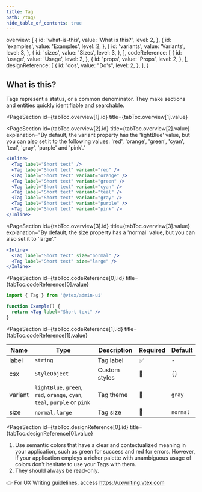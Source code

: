 ```yaml
---
title: Tag
path: /tag/
hide_table_of_contents: true
---
```



  overview: [
    {
      id: 'what-is-this',
      value: 'What is this?',
      level: 2,
    },
    {
      id: 'examples',
      value: 'Examples',
      level: 2,
    },
    {
      id: 'variants',
      value: 'Variants',
      level: 3,
    },
    {
      id: 'sizes',
      value: 'Sizes',
      level: 3,
    },
  ],
  codeReference: [
    {
      id: 'usage',
      value: 'Usage',
      level: 2,
    },
    {
      id: 'props',
      value: 'Props',
      level: 2,
    },
  ],
  designReference: [
    {
      id: 'dos',
      value: "Do's",
      level: 2,
    },
  ],
}

<Page toc={tabToc} hasTabs>
  <Panel id="overview">

<IntroSection>

## What is this?

Tags represent a status, or a common denominator. They make sections and entities quickly identifiable and searchable.

</IntroSection>

<PageSection
  id={tabToc.overview[1].id}
  title={tabToc.overview[1].value}
>

<PageSection
  id={tabToc.overview[2].id}
  title={tabToc.overview[2].value}
  explanation="By default, the variant property has the 'lightBlue' value, but you can also set it to the following values: 'red', 'orange', 'green', 'cyan', 'teal', 'gray', 'purple' and 'pink'."
>

```jsx live
<Inline>
  <Tag label="Short text" />
  <Tag label="Short text" variant="red" />
  <Tag label="Short text" variant="orange" />
  <Tag label="Short text" variant="green" />
  <Tag label="Short text" variant="cyan" />
  <Tag label="Short text" variant="teal" />
  <Tag label="Short text" variant="gray" />
  <Tag label="Short text" variant="purple" />
  <Tag label="Short text" variant="pink" />
</Inline>
```

</PageSection >

<PageSection
  id={tabToc.overview[3].id}
  title={tabToc.overview[3].value}
  explanation="By default, the size property has a 'normal' value, but you can also set it to 'large'."
>

```jsx live
<Inline>
  <Tag label="Short text" size="normal" />
  <Tag label="Short text" size="large" />
</Inline>
```

</PageSection>
</PageSection>
</Panel>

<Panel id="codeReference">

<PageSection
  id={tabToc.codeReference[0].id}
  title={tabToc.codeReference[0].value}
>

```jsx isStatic
import { Tag } from '@vtex/admin-ui'

function Example() {
  return <Tag label="Short text" />
}
```

<PageSection
  id={tabToc.codeReference[1].id}
  title={tabToc.codeReference[1].value}
>

| Name    | Type                                                                      | Description   | Required | Default  |
| ------- | ------------------------------------------------------------------------- | ------------- | -------- | -------- |
| label   | `string`                                                                  | Tag label     | ✅       | -        |
| csx     | `StyleObject`                                                             | Custom styles | 🚫       | `{}`     |
| variant | `lightBlue`, `green`, `red`, `orange`, `cyan`, `teal`, `purple` or `pink` | Tag theme     | 🚫       | `gray`   |
| size    | `normal`, `large`                                                         | Tag size      | 🚫       | `normal` |

</PageSection >
</PageSection >
</Panel>

<Panel id="designReference">

<PageSection
  id={tabToc.designReference[0].id}
  title={tabToc.designReference[0].value}
>

1. Use semantic colors that have a clear and contextualized meaning in your application, such as green for success and red for errors. However, if your application employs a richer palette with unambiguous usage of colors don't hesitate to use your Tags with them.
2. They should always be read-only.

👉 For UX Writing guidelines, access https://uxwriting.vtex.com

</PageSection>
</Panel>

</Page>
